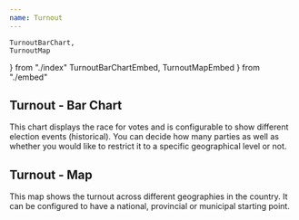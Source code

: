 ```yaml
---
name: Turnout
---
```


    TurnoutBarChart,
    TurnoutMap
} from "./index"
    TurnoutBarChartEmbed,
    TurnoutMapEmbed
} from "./embed"

## Turnout - Bar Chart

This chart displays the race for votes and is configurable to show different election events (historical). You can decide how many parties as well as whether you would like to restrict it to a specific geographical level or not.

<Playground>
    <TurnoutBarChart/>
    <TurnoutBarChartEmbed />
</Playground>

## Turnout - Map

This map shows the turnout across different geographies in the country. It can be configured to have a national, provincial or municipal starting point.

<Playground>
    <TurnoutMap/>
    <TurnoutMapEmbed />
</Playground>
